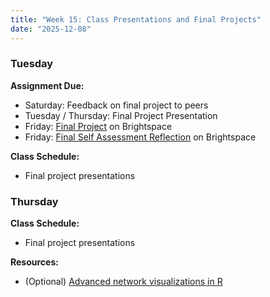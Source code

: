 ```yaml
---
title: "Week 15: Class Presentations and Final Projects"
date: "2025-12-08"
---
```


### Tuesday

**Assignment Due:**

* Saturday: Feedback on final project to peers
* Tuesday / Thursday: Final Project Presentation
* Friday: [Final Project](/assignments/final_project/Final-project.qmd) on Brightspace
* Friday: [Final Self Assessment Reflection](/assignments/Final-Self-Assessment-Reflection.qmd) on Brightspace

**Class Schedule:**

* Final project presentations

### Thursday

**Class Schedule:**

* Final project presentations

**Resources:**

* (Optional) [Advanced network visualizations in R](/assignments/advanced_visualizations.qmd)
